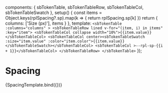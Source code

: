

  components: { sbTokenTable, sbTokenTableRow, sbTokenTableCol, sbTokenTableSwatch },
  setup() {
    const items = Object.keys(rplSpacing?.sp).map(k => {
      return rplSpacing.sp[k]
    })
    return {
      columns: ['Size (px)'],
      items
    }
  },
  template: `
    <sbTokenTable :columns="columns" >
      <sbTokenTableRow lined v-for="(item, i) in items" :key="item">
        <sbTokenTableCol collapse width="10%">{{item.value}}</sbTokenTableCol>
        <sbTokenTableCol center><sbTokenTableSwatch :size="item.value" :color="item.color">{{item.value}}</sbTokenTableSwatch></sbTokenTableCol>
        <sbTokenTableCol >--rpl-sp-{{i + 1}}</sbTokenTableCol>
      </sbTokenTableRow>
    </sbTokenTable>
  `
});

# Spacing

<Meta title='Base Styles/Layout' />

<Canvas>
  <Story name="Spacing" parameters={{
    design: {
      type: 'figma',
      url: 'https://www.figma.com/file/jtsOPNk1k4cWnumzkZgclD/Ripple-2.0-PoC?node-id=1286%3A17241',
    }
  }}>
    {SpacingTemplate.bind({})}
  </Story>
</Canvas>
